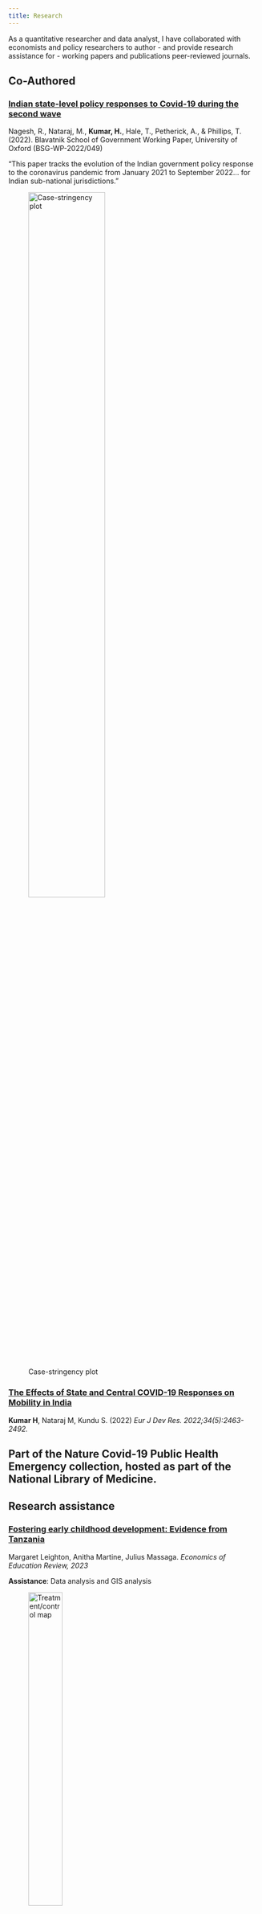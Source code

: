```yaml
---
title: Research
---
```


As a quantitative researcher and data analyst, I have collaborated with economists and policy researchers
to author - and provide research assistance for - working papers and publications peer-reviewed journals.

## Co-Authored

### [Indian state-level policy responses to Covid-19 during the second wave](https://www.bsg.ox.ac.uk/research/publications/indian-state-level-policy-responses-covid-19-during-second-wave)

Nagesh, R., Nataraj, M., **Kumar, H.**, Hale, T., Petherick, A., & Phillips, T. (2022). 
Blavatnik School of Government Working Paper, University of Oxford (BSG-WP-2022/049)

"This paper tracks the evolution of the Indian government policy response to the coronavirus pandemic from January 2021 to
 September 2022... for Indian sub-national jurisdictions."

![Case-stringency plot](images/bsg3.png){width=60%}


### [The Effects of State and Central COVID-19  Responses on Mobility in India](https://www.ncbi.nlm.nih.gov/pmc/articles/PMC8441042/)

**Kumar H**, Nataraj M, Kundu S. (2022) 
*Eur J Dev Res. 2022;34(5):2463-2492.*

Part of the Nature Covid-19 Public Health Emergency collection, hosted as part of the National Library of Medicine.
---


## Research assistance

### [Fostering early childhood development: Evidence from Tanzania](https://doi.org/10.1016/j.worlddev.2023.106335)

Margaret Leighton, Anitha Martine, Julius Massaga. *Economics of Education Review, 2023*

**Assistance**: Data analysis and GIS analysis

![Treatment/control map](images/tnz_map.png){width=40%}


### [Decentralization: Evidence from an intervention in local governance](https://www.st-andrews.ac.uk/~wwwecon/mysubmit/pdf-archive/4/2206.pdf)

Kartika Bhatia, Margaret Leighton. *University of St. Andrews, School of Economics and Finance Discussion Paper No. 2206*

**Assistance**: Data analysis, reporting, survey design and field experience in piloting one of Asia's largest non-governmental household survey at the time.

